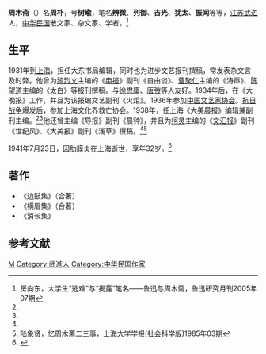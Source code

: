 '''周木斋'''（{{bd|1910年||1941年|7月23日}}）名'''周朴'''，号'''树瑜'''，笔名'''辨微'''、'''列御'''、'''吉光'''、'''犹太'''、'''振闻'''等等，[[江苏|江苏]][[武进|武进]]人，[[中华民国|中华民国]]散文家、杂文家、学者。<ref name=fang>房向东，大学生“逃难”与“揭露”笔名——鲁迅与周木斋，鲁迅研究月刊2005年07期</ref>

==生平==
1931年到[[上海|上海]]，担任大东书局编辑，同时也为进步文艺报刊撰稿，常发表杂文言及时弊。他曾为[[黎烈文|黎烈文]]主编的《[[申报|申报]]》副刊《自由谈》、[[曹聚仁|曹聚仁]]主编的《涛声》、[[陈望道|陈望道]]主编的《太白》等报刊撰稿。与[[徐懋庸|徐懋庸]]、[[唐弢|唐弢]]等人友好。1934年后，在《大晚报》工作，并且为该报编文艺副刊《火炬》。1936年参加[[中国文艺家协会|中国文艺家协会]]。[[抗日战争|抗日战争]]爆发后，参加上海文化界救亡协会。1938年，任上海《大美晨报》编辑兼副刊主编。<ref name=fang/><ref name=tang/>他还曾主编《导报》副刊《晨钟》，并且为[[柯灵|柯灵]]主编的《[[文汇报_(香港)|文汇报]]》副刊《世纪风》、《大美报》副刊《浅草》撰稿。<ref name=tang/><ref>陆象贤，忆周木斋二三事，上海大学学报(社会科学版)1985年03期</ref>

1941年7月23日，因肋膜炎在上海逝世，享年32岁。<ref name=tang>{{Cite web |url=http://www.literature.org.cn/Article.aspx?id=4825 |title=唐弢，悼木斋，中国文学网，于2015-02-19查阅 |accessdate=2015-02-18 |archive-date=2015-02-18 |archive-url=https://web.archive.org/web/20150218192359/http://www.literature.org.cn/Article.aspx?id=4825 |dead-url=yes }}</ref>

==著作==
*《边鼓集》（合著）
*《横眉集》（合著）
*《消长集》

==参考文献==
{{reflist}}

{{中国近现代文学}}
{{DEFAULTSORT:Zhou周}}
[[Category:周姓|M]]
[[Category:武進人|Category:武進人]]
[[Category:中华民国作家|Category:中华民国作家]]